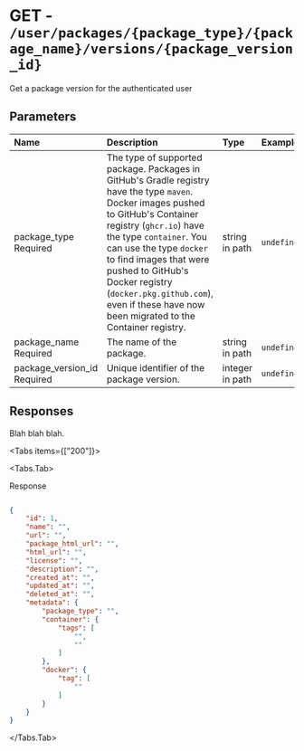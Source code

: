 
# GET - `/user/packages/{package_type}/{package_name}/versions/{package_version_id}`

Get a package version for the authenticated user

## Parameters

| Name | Description | Type | Example |
| :---- | :---- | :---- | :---- |
| package_type <span class="bg-blue-100 text-blue-800 text-xs font-medium me-2 px-2.5 py-0.5 rounded dark:bg-blue-900 dark:text-blue-300">Required</span> | The type of supported package. Packages in GitHub's Gradle registry have the type `maven`. Docker images pushed to GitHub's Container registry (`ghcr.io`) have the type `container`. You can use the type `docker` to find images that were pushed to GitHub's Docker registry (`docker.pkg.github.com`), even if these have now been migrated to the Container registry. | string in path | `undefined` |
| package_name <span class="bg-blue-100 text-blue-800 text-xs font-medium me-2 px-2.5 py-0.5 rounded dark:bg-blue-900 dark:text-blue-300">Required</span> | The name of the package. | string in path | `undefined` |
| package_version_id <span class="bg-blue-100 text-blue-800 text-xs font-medium me-2 px-2.5 py-0.5 rounded dark:bg-blue-900 dark:text-blue-300">Required</span> | Unique identifier of the package version. | integer in path | `undefined` |

## Responses

Blah blah blah.

<Tabs items={["200"]}>

<Tabs.Tab>

Response

```json

{
    "id": 1,
    "name": "",
    "url": "",
    "package_html_url": "",
    "html_url": "",
    "license": "",
    "description": "",
    "created_at": "",
    "updated_at": "",
    "deleted_at": "",
    "metadata": {
        "package_type": "",
        "container": {
            "tags": [
                "",
                ""
            ]
        },
        "docker": {
            "tag": [
                ""
            ]
        }
    }
}

```

</Tabs.Tab>

</Tabs>